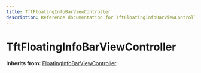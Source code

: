 ```yaml
---
title: TftFloatingInfoBarViewController
description: Reference documentation for TftFloatingInfoBarViewController meta class
---
```



# TftFloatingInfoBarViewController

**Inherits from:** [FloatingInfoBarViewController](/classes/floatinginfobarviewcontroller)

<ClassDetails file="/db/classes/TftFloatingInfoBarViewController.1ae699eab8df.json" />
